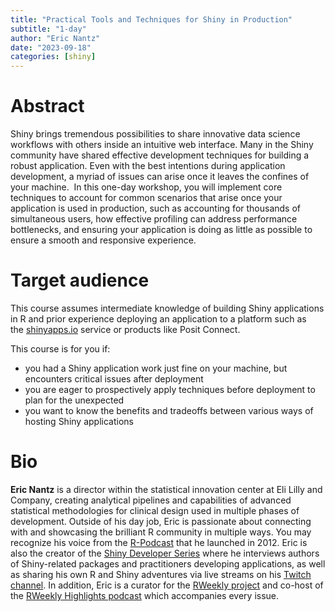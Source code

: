 ```yaml
---
title: "Practical Tools and Techniques for Shiny in Production"
subtitle: "1-day"
author: "Eric Nantz"
date: "2023-09-18"
categories: [shiny]
---
```


# Abstract

Shiny brings tremendous possibilities to share innovative data science workflows with others inside an intuitive web interface.
Many in the Shiny community have shared effective development techniques for building a robust application.
Even with the best intentions during application development, a myriad of issues can arise once it leaves the confines of your machine. 
In this one-day workshop, you will implement core techniques to account for common scenarios that arise once your application is used in production, such as accounting for thousands of simultaneous users, how effective profiling can address performance bottlenecks, and ensuring your application is doing as little as possible to ensure a smooth and responsive experience.
 

# Target audience

This course assumes intermediate knowledge of building Shiny applications in R and prior experience deploying an application to a platform such as the [shinyapps.io](https://www.google.com/url?q=http://shinyapps.io&source=gmail-imap&ust=1675909279000000&usg=AOvVaw16Rb7h20MkEcMyfHS3Xlot) service or products like Posit Connect.

This course is for you if:

-   you had a Shiny application work just fine on your machine, but encounters critical issues after deployment
-   you are eager to prospectively apply techniques before deployment to plan for the unexpected
-   you want to know the benefits and tradeoffs between various ways of hosting Shiny applications

# Bio

**Eric Nantz** is a director within the statistical innovation center at Eli Lilly and Company, creating analytical pipelines and capabilities of advanced statistical methodologies for clinical design used in multiple phases of development.
Outside of his day job, Eric is passionate about connecting with and showcasing the brilliant R community in multiple ways.
You may recognize his voice from the [R-Podcast](https://r-podcast.org) that he launched in 2012.
Eric is also the creator of the [Shiny Developer Series](https://shinydevseries.com) where he interviews authors of Shiny-related packages and practitioners developing applications, as well as sharing his own R and Shiny adventures via live streams on his [Twitch channel](https://twitch.tv/rpodcast).
In addition, Eric is a curator for the [RWeekly project](https://rweekly.org) and co-host of the [RWeekly Highlights podcast](https://rweekly.fireside.fm) which accompanies every issue.
